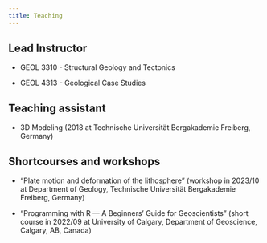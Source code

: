 ```yaml
---
title: Teaching
---
```


## Lead Instructor

-   GEOL 3310 - Structural Geology and Tectonics

-   GEOL 4313 - Geological Case Studies

## Teaching assistant

-   3D Modeling (2018 at Technische Universität Bergakademie Freiberg, Germany)

## Shortcourses and workshops

-   "Plate motion and deformation of the lithosphere" (workshop in 2023/10 at Department of Geology, Technische Universität Bergakademie Freiberg, Germany)

-   "Programming with R — A Beginners’ Guide for Geoscientists" (short course in 2022/09 at University of Calgary, Department of Geoscience, Calgary, AB, Canada)
